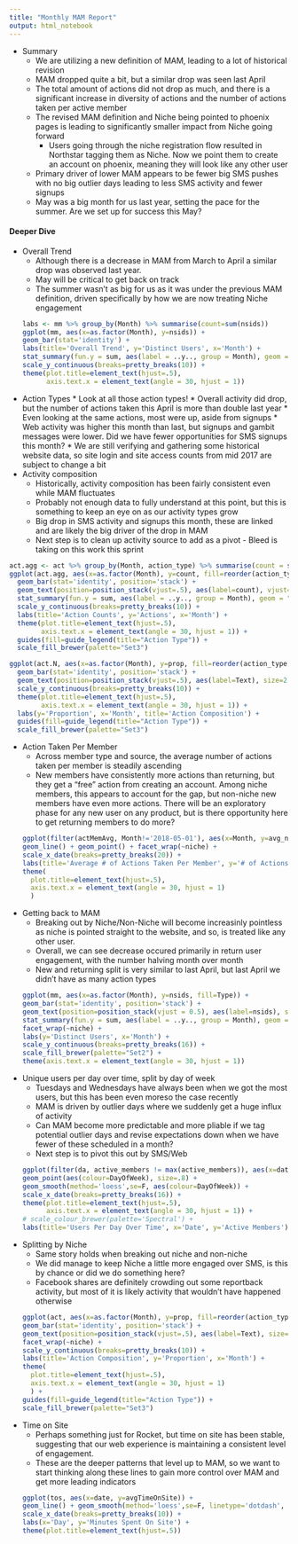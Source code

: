 ```yaml
---
title: "Monthly MAM Report"
output: html_notebook
---
```


* Summary
    * We are utilizing a new definition of MAM, leading to a lot of historical revision
    * MAM dropped quite a bit, but a similar drop was seen last April
    * The total amount of actions did not drop as much, and there is a significant increase in diversity of actions and the number of actions taken per active member
    * The revised MAM definition and Niche being pointed to phoenix pages is leading to significantly smaller impact from Niche going forward
        * Users going through the niche registration flow resulted in Northstar tagging them as Niche. Now we point them to create an account on phoenix, meaning they will look like any other user
    * Primary driver of lower MAM appears to be fewer big SMS pushes with no big outlier days leading to less SMS activity and fewer signups
    * May was a big month for us last year, setting the pace for the summer. Are we set up for success this May?

#### Deeper Dive
* Overall Trend
    * Although there is a decrease in MAM from March to April a similar drop was observed last year.
    * May will be critical to get back on track
    * The summer wasn't as big for us as it was under the previous MAM definition, driven specifically by how we are now treating Niche engagement
```r
labs <- mm %>% group_by(Month) %>% summarise(count=sum(nsids))
ggplot(mm, aes(x=as.factor(Month), y=nsids)) + 
  geom_bar(stat='identity') + 
  labs(title='Overall Trend', y='Distinct Users', x='Month') + 
  stat_summary(fun.y = sum, aes(label = ..y.., group = Month), geom = "text", vjust=-.2) +
  scale_y_continuous(breaks=pretty_breaks(10)) + 
  theme(plot.title=element_text(hjust=.5),
        axis.text.x = element_text(angle = 30, hjust = 1)) 
```

* Action Types
	  * Look at all those action types!
	  * Overall activity did drop, but the number of actions taken this April is more than double last year
	  * Even looking at the same actions, most were up, aside from signups
	  * Web activity was higher this month than last, but signups and gambit messages were lower. Did we have fewer opportunities for SMS signups this month?
	  * We are still verifying and gathering some historical website data, so site login and site access counts from mid 2017 are subject to change a bit
* Activity composition 
    * Historically, activity composition has been fairly consistent even while MAM fluctuates
    * Probably not enough data to fully understand at this point, but this is something to keep an eye on as our activity types grow
    * Big drop in SMS activity and signups this month, these are linked and are likely the big driver of the drop in MAM
    * Next step is to clean up activity source to add as a pivot - Bleed is taking on this work this sprint
	
```r
act.agg <- act %>% group_by(Month, action_type) %>% summarise(count = sum(actions))
ggplot(act.agg, aes(x=as.factor(Month), y=count, fill=reorder(action_type, count))) + 
  geom_bar(stat='identity', position='stack') + 
  geom_text(position=position_stack(vjust=.5), aes(label=count), vjust=0, size=2.5) +
  stat_summary(fun.y = sum, aes(label = ..y.., group = Month), geom = "text", vjust=-.2) +
  scale_y_continuous(breaks=pretty_breaks(10)) + 
  labs(title='Action Counts', y='Actions', x='Month') + 
  theme(plot.title=element_text(hjust=.5),
        axis.text.x = element_text(angle = 30, hjust = 1)) + 
  guides(fill=guide_legend(title="Action Type")) +
  scale_fill_brewer(palette="Set3")

ggplot(act.N, aes(x=as.factor(Month), y=prop, fill=reorder(action_type, prop))) + 
  geom_bar(stat='identity', position='stack') + 
  geom_text(position=position_stack(vjust=.5), aes(label=Text), size=2.5) +
  scale_y_continuous(breaks=pretty_breaks(10)) + 
  theme(plot.title=element_text(hjust=.5),
        axis.text.x = element_text(angle = 30, hjust = 1)) + 
  labs(y='Proportion', x='Month', title='Action Composition') +
  guides(fill=guide_legend(title="Action Type")) +
  scale_fill_brewer(palette="Set3")
```

* Action Taken Per Member
    * Across member type and source, the average number of actions taken per member is steadily ascending
    * New members have consistently more actions than returning, but they get a "free" action from creating an account. Among niche members, this appears to account for the gap, but non-niche new members have even more actions. There will be an exploratory phase for any new user on any product, but is there opportunity here to get returning members to do more?
```r
ggplot(filter(actMemAvg, Month!='2018-05-01'), aes(x=Month, y=avg_n_actions, color=Type)) +
  geom_line() + geom_point() + facet_wrap(~niche) +
  scale_x_date(breaks=pretty_breaks(20)) + 
  labs(title='Average # of Actions Taken Per Member', y='# of Actions', x='Month') + 
  theme(
    plot.title=element_text(hjust=.5),
    axis.text.x = element_text(angle = 30, hjust = 1)
    )
```
* Getting back to MAM
    * Breaking out by Niche/Non-Niche will become increasinly pointless as niche is pointed straight to the website, and so, is treated like any other user. 
    * Overall, we can see decrease occured primarily in return user engagement, with the number halving month over month
    * New and returning split is very similar to last April, but last April we didn't have as many action types
```r
ggplot(mm, aes(x=as.factor(Month), y=nsids, fill=Type)) + 
  geom_bar(stat='identity', position='stack') + 
  geom_text(position=position_stack(vjust = 0.5), aes(label=nsids), size=2.5) +
  stat_summary(fun.y = sum, aes(label = ..y.., group = Month), geom = "text", vjust=-.4, size=3) +
  facet_wrap(~niche) + 
  labs(y='Distinct Users', x='Month') + 
  scale_y_continuous(breaks=pretty_breaks(16)) +
  scale_fill_brewer(palette="Set2") + 
  theme(axis.text.x = element_text(angle = 30, hjust = 1))
```

* Unique users per day over time, split by day of week
    * Tuesdays and Wednesdays have always been when we got the most users, but this has been even moreso the case recently
    * MAM is driven by outlier days where we suddenly get a huge influx of activity
    * Can MAM become more predictable and more pliable if we tag potential outlier days and revise expectations down when we have fewer of these scheduled in a month?
    * Next step is to pivot this out by SMS/Web
```r
ggplot(filter(da, active_members != max(active_members)), aes(x=date, y=active_members)) +
  geom_point(aes(colour=DayOfWeek), size=.8) +
  geom_smooth(method='loess',se=F, aes(colour=DayOfWeek)) +
  scale_x_date(breaks=pretty_breaks(16)) +
  theme(plot.title=element_text(hjust=.5),
        axis.text.x = element_text(angle = 30, hjust = 1)) +
  # scale_colour_brewer(palette='Spectral') +
  labs(title='Users Per Day Over Time', x='Date', y='Active Members')
```

* Splitting by Niche
    * Same story holds when breaking out niche and non-niche
    * We did manage to keep Niche a little more engaged over SMS, is this by chance or did we do something here?
    * Facebook shares are definitely crowding out some reportback activity, but most of it is likely activity that wouldn't have happened otherwise
```r
ggplot(act, aes(x=as.factor(Month), y=prop, fill=reorder(action_type, prop))) + 
  geom_bar(stat='identity', position='stack') + 
  geom_text(position=position_stack(vjust=.5), aes(label=Text), size=3) +
  facet_wrap(~niche) + 
  scale_y_continuous(breaks=pretty_breaks(10)) + 
  labs(title='Action Composition', y='Proportion', x='Month') + 
  theme(
    plot.title=element_text(hjust=.5),
    axis.text.x = element_text(angle = 30, hjust = 1)
    ) +
  guides(fill=guide_legend(title="Action Type")) +
  scale_fill_brewer(palette="Set3")
```

* Time on Site
    * Perhaps something just for Rocket, but time on site has been stable, suggesting that our web experience is maintaining a consistent level of engagement.
    * These are the deeper patterns that level up to MAM, so we want to start thinking along these lines to gain more control over MAM and get more leading indicators
```r
ggplot(tos, aes(x=date, y=avgTimeOnSite)) + 
  geom_line() + geom_smooth(method='loess',se=F, linetype='dotdash', color='blue') + 
  scale_x_date(breaks=pretty_breaks(10)) +
  labs(x='Day', y='Minutes Spent On Site') + 
  theme(plot.title=element_text(hjust=.5))
```